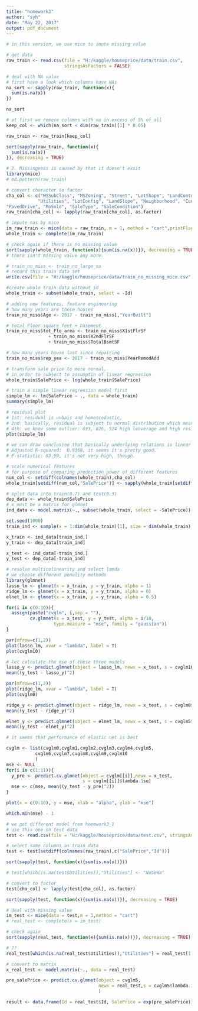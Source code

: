 ```yaml
---
title: "homework3"
author: "syh"
date: "May 22, 2017"
output: pdf_document
---
```


```r
# in this version, we use mice to imute missing value
```


```r
# get data
raw_train <- read.csv(file = "H:/kaggle/houseprice/data/train.csv",
                      stringsAsFactors = FALSE)
```

```r
# deal with NA value
# first have a look which columns have NAs
na_sort <- sapply(raw_train, function(x){
  sum(is.na(x))
})

na_sort
```
```r
# at first we remove columns with na in excess of 5% of all
keep_col <- which(na_sort < dim(raw_train)[1] * 0.05)
```

```r
raw_train <- raw_train[keep_col]
```

```r
sort(sapply(raw_train, function(x){
  sum(is.na(x))
}), decreasing = TRUE)
```


```r
# 2. Missingness is caused by that it doesn't exsit
library(mice)
# md.pattern(raw_train)
```

```r
# convert character to factor
cha_col <- c("MSSubClass", "MSZoning", "Street", "LotShape", "LandContour",
            "Utilities", "LotConfig", "LandSlope", "Neighborhood", "Condition1", "Condition2","BldgType", "HouseStyle", "OverallQual", "OverallCond", "RoofStyle", "RoofMatl","Exterior1st", "Exterior2nd", "MasVnrType", "ExterQual", "ExterCond", "Foundation","BsmtQual", "BsmtCond", "BsmtExposure", "BsmtFinType1", "BsmtFinType2", "Heating","HeatingQC", "CentralAir", "Electrical", "KitchenQual", "Functional", 
"PavedDrive", "MoSold", "SaleType", "SaleCondition")
raw_train[cha_col] <- lapply(raw_train[cha_col], as.factor)
```


```r
# impute nas by mice
im_raw_train <- mice(data = raw_train, m = 1, method = "cart",printFlag = F)
whole_train <- complete(im_raw_train)
```


```r
# check again if there is no missing value
sort(sapply(whole_train, function(x){sum(is.na(x))}), decreasing = TRUE)
# there isn't missing value any more.
```


```r

# train_no_miss <- train_no_large_na
# record this train data set
write.csv(file = "H:/kaggle/houseprice/data/train_no_missing_mice.csv", x = whole_train)

```

```r
#create whole train data without id
whole_train <- subset(whole_train, select = -Id)
```


```r
# adding new features, feature engineering
# how many years are these houses
train_no_miss$Age <- 2017 - train_no_miss[,"YearBuilt"]

# total Floor square feet + basement
train_no_miss$tot_Flo_area <- train_no_miss$X1stFlrSF 
                + train_no_miss$X2ndFlrSF 
                + train_no_miss$TotalBsmtSF

# how many years house last since repairing
train_no_miss$rep_yea <- 2017 - train_no_miss$YearRemodAdd
```


```r
# transform sale price to more normal, 
# in order to subject to assumptin of linear regression
whole_train$SalePrice <- log(whole_train$SalePrice)
```


```r
# train a simple linear regression model first
simple_lm <- lm(SalePrice ~ ., data = whole_train)
summary(simple_lm)
```


```r
# residual plot
# 1st: residual is unbais and homoscedastic, 
# 2nd: basically, residual is subject to normal distribution which means variacne of error is constant.
# 4th: we know some outlier: 633, 826, 524 high leaverage and high residual
plot(simple_lm)
```

```r
# we can draw conclusion that basically underlying relations is linear
# Adjusted R-squared:  0.9358, it seems it's pretty good.
# F-statistic: 83.59, it's not very high, though.
```


```r
# scale numerical features
# for purpose of comparing predection power of different features
num_col <- setdiff(colnames(whole_train),cha_col)
whole_train[setdiff(num_col,"SalePrice")] <- sapply(whole_train[setdiff(num_col,"SalePrice")], scale)
```


```r
# split data into train(0.7) and test(0.3)
dep_data <- whole_train$SalePrice
# x must be a matrix for glmnet
ind_data <- model.matrix(~., subset(whole_train, select = -SalePrice))

set.seed(1000)
train_ind <- sample(x = 1:dim(whole_train)[1], size = dim(whole_train)[1] * 0.7)

x_train <- ind_data[train_ind,]
y_train <- dep_data[train_ind]

x_test <- ind_data[-train_ind,]
y_test <- dep_data[-train_ind]

```



```r
# resolve multicolinearity and select lamda
# we choose different penality methods
library(glmnet)
lasso_lm <- glmnet(x = x_train, y = y_train, alpha = 1)
ridge_lm <- glmnet(x = x_train, y = y_train, alpha = 0)
elnet_lm <- glmnet(x = x_train, y = y_train, alpha = 0.5)
```

```r
for(i in c(0:10)){
  assign(paste("cvglm", i,sep = ""), 
         cv.glmnet(x = x_test, y = y_test, alpha = i/10,
                  type.measure = "mse", family = "gaussian"))
}
```


```r
par(mfrow=c(1,2))
plot(lasso_lm, xvar = "lambda", label = T)
plot(cvglm10)

```


```r
# let calculate the mse of these three models
lasso_y <- predict.glmnet(object = lasso_lm, newx = x_test, s = cvglm10$lambda.1se)
mean((y_test - lasso_y)^2)
```


```r
par(mfrow=c(1,2))
plot(ridge_lm, xvar = "lambda", label = T)
plot(cvglm0)
```


```r
ridge_y <- predict.glmnet(object = ridge_lm, newx = x_test, s = cvglm0$lambda.1se)
mean((y_test - ridge_y)^2)
```


```r
elnet_y <- predict.glmnet(object = elnet_lm, newx = x_test, s = cvglm5$lambda.1se)
mean((y_test - elnet_y)^2)
```

```r
# it seems that performance of elastic net is best
```


```r
cvglm <- list(cvglm0,cvglm1,cvglm2,cvglm3,cvglm4,cvglm5,
           cvglm6,cvglm7,cvglm8,cvglm9,cvglm10
           )
mse <- NULL
for(i in c(1:11)){
  y_pre <- predict.cv.glmnet(object = cvglm[[i]],newx = x_test,
                             s = cvglm[[i]]$lambda.1se)
  mse <- c(mse, mean((y_test - y_pre)^2))
}
```

```r
plot(x = c(0:10), y = mse, xlab = "alpha", ylab = "mse")
```

```r
which.min(mse) - 1
```

```r
# we got different model from hoemwork3_1
# use this one on test data
test <- read.csv(file = "H:/kaggle/houseprice/data/test.csv", stringsAsFactors = F)
```


```r
# select same columns as train_data
test <- test[setdiff(colnames(raw_train),c("SalePrice","Id"))]
```

```r
sort(sapply(test, function(x){sum(is.na(x))}))
```


```r
# test[which(is.na(test$Utilities)),"Utilities"] <- "NoSeWa"
```

```r
# convert to factor
test[cha_col] <- lapply(test[cha_col], as.factor)
```

```r
sort(sapply(test, function(x){sum(is.na(x))}), decreasing = TRUE)
```


```r
# deal with missing value
im_test <- mice(data = test,m = 1,method = "cart")
# real_test <- complete(x = im_test)
```


```r
# check again
sort(sapply(real_test, function(x){sum(is.na(x))}), decreasing = TRUE)
```


```r
# ??
real_test[which(is.na(real_test$Utilities)),"Utilities"] = real_test[1,"Utilities"]
```


```r
# convert to matrix
x_real_test <- model.matrix(~., data = real_test)
```


```r
pre_salePrice <- predict.cv.glmnet(object = cvglm5,
                                   newx = real_test,s = cvglm5$lambda.1se
                                   )
```

```r
result <- data.frame(Id = real_test$Id, SalePrice = exp(pre_salePrice))
```

